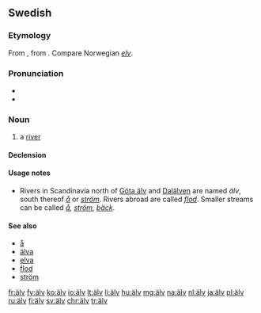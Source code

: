 {{also|alv}}
==Swedish==

===Etymology===
From {{etyl|non|sv}} {{term|elfr|lang=non}}, from {{etyl|gem-pro|sv}} {{term/t|gem-pro|*albijō||river}}. Compare Norwegian ''[[elv]]''.

===Pronunciation===
* {{IPA|/ælv/|lang=sv}}
* {{audio|Sv-en älv.ogg|Audio}}

===Noun===
{{sv-noun|c}}

# a [[river]]

====Declension====
{{sv-noun-reg-ar}}

====Usage notes====
* Rivers in Scandinavia north of [[Göta älv]] and [[Dalälven]] are named ''älv'', south thereof ''[[å]]'' or ''[[ström]]''. Rivers abroad are called ''[[flod]]''. Smaller streams can be called ''[[å]], [[ström]], [[bäck]]''.

====See also====
* [[å]]
* [[älva]]
* [[elva]]
* [[flod]]
* [[ström]]

[[fr:älv]]
[[fy:älv]]
[[ko:älv]]
[[io:älv]]
[[lt:älv]]
[[li:älv]]
[[hu:älv]]
[[mg:älv]]
[[na:älv]]
[[nl:älv]]
[[ja:älv]]
[[pl:älv]]
[[ru:älv]]
[[fi:älv]]
[[sv:älv]]
[[chr:älv]]
[[tr:älv]]